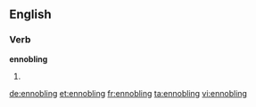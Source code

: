 ==English==

===Verb===
'''ennobling'''

# {{present participle of|ennoble}}

[[de:ennobling]]
[[et:ennobling]]
[[fr:ennobling]]
[[ta:ennobling]]
[[vi:ennobling]]